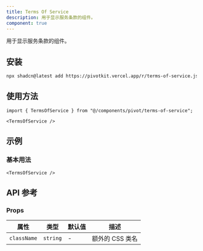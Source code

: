 ```yaml
---
title: Terms Of Service
description: 用于显示服务条款的组件。
component: true
---
```


用于显示服务条款的组件。

<ComponentPreview name="terms-of-service-demo" />

## 安装

```bash
npx shadcn@latest add https://pivotkit.vercel.app/r/terms-of-service.json
```

## 使用方法

```tsx
import { TermsOfService } from "@/components/pivot/terms-of-service";
```

```tsx
<TermsOfService />
```

## 示例

### 基本用法

```tsx
<TermsOfService />
```

## API 参考

### Props

| 属性        | 类型     | 默认值 | 描述            |
| ----------- | -------- | ------ | --------------- |
| `className` | `string` | -      | 额外的 CSS 类名 |
